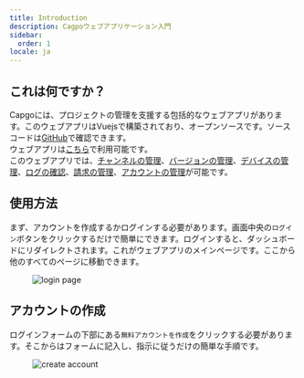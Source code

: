 ```yaml
---
title: Introduction
description: Cagpoウェブアプリケーション入門
sidebar:
  order: 1
locale: ja
---
```


## これは何ですか？

Capgoには、プロジェクトの管理を支援する包括的なウェブアプリがあります。このウェブアプリはVuejsで構築されており、オープンソースです。ソースコードは[GitHub](https://github.com/Cap-go/capgo/tree/main/src/)で確認できます。\
ウェブアプリは[こちら](https://webcapgo.app/)で利用可能です。\
このウェブアプリでは、[チャンネルの管理](/docs/webapp/channels/)、[バージョンの管理](/docs/webapp/bundles/)、[デバイスの管理](/docs/webapp/devices/)、[ログの確認](/docs/webapp/logs/)、[請求の管理](/docs/webapp/settings/)、[アカウントの管理](/docs/webapp/settings/)が可能です。

## 使用方法

まず、アカウントを作成するかログインする必要があります。画面中央の`ログイン`ボタンをクリックするだけで簡単にできます。ログインすると、ダッシュボードにリダイレクトされます。これがウェブアプリのメインページです。ここから他のすべてのページに移動できます。

<figure><img src="/login.webp" alt="login page" /><figcaption></figcaption></figure>

## アカウントの作成

ログインフォームの下部にある`無料アカウントを作成`をクリックする必要があります。そこからはフォームに記入し、指示に従うだけの簡単な手順です。

<figure><img src="/create-account.webp" alt="create account" /><figcaption></figcaption></figure>
